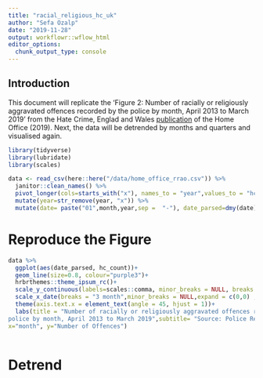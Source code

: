 ```yaml
---
title: "racial_religious_hc_uk"
author: "Sefa Ozalp"
date: "2019-11-28"
output: workflowr::wflow_html
editor_options:
  chunk_output_type: console
---
```


## Introduction


This document will replicate the 'Figure 2: Number of racially or religiously aggravated offences recorded by the police by month, April 2013 to March 2019' from the Hate Crime, Englad and Wales [publication]() of the Home Office (2019). Next, the data will be detrended by months and quarters and visualised again. 


```r
library(tidyverse)
library(lubridate)
library(scales)
```

```r
data <- read_csv(here::here("/data/home_office_rrao.csv")) %>% 
  janitor::clean_names() %>% 
  pivot_longer(cols=starts_with("x"), names_to = "year",values_to = "hc_count") %>% 
  mutate(year=str_remove(year, "x")) %>% 
  mutate(date= paste("01",month,year,sep =  "-"), date_parsed=dmy(date))


```


# Reproduce the Figure
```r
data %>% 
  ggplot(aes(date_parsed, hc_count))+
  geom_line(size=0.8, colour="purple3")+
  hrbrthemes::theme_ipsum_rc()+
  scale_y_continuous(labels=scales::comma, minor_breaks = NULL, breaks = seq(0,7000, 1000), limits = c(0,7000))+
  scale_x_date(breaks = "3 month",minor_breaks = NULL,expand = c(0,0) , limits = c(dmy("01-04-2013"), dmy("01-04-2019")), date_labels = "%b-%Y" )+
  theme(axis.text.x = element_text(angle = 45, hjust = 1))+
  labs(title = "Number of racially or religiously aggravated offences recorded by the
police by month, April 2013 to March 2019",subtitle= "Source: Police Recorded Crime, Home Office (2019)",
x="month", y="Number of Offences")
  
```

# Detrend
